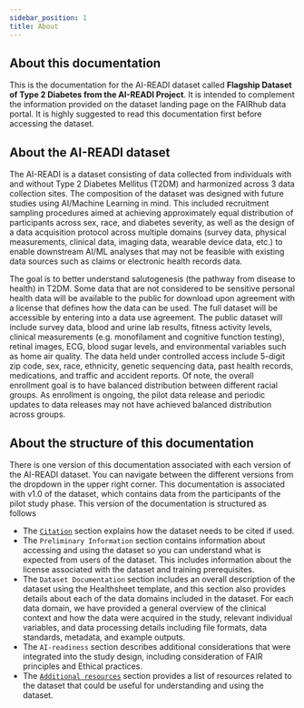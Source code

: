 ```yaml
---
sidebar_position: 1
title: About
---
```


## About this documentation

This is the documentation for the AI-READI dataset called **Flagship Dataset of Type 2 Diabetes from the AI-READI Project**. It is intended to complement the information provided on the dataset landing page on the FAIRhub data portal. It is highly suggested to read this documentation first before accessing the dataset.

## About the AI-READI dataset

The AI-READI is a dataset consisting of data collected from individuals with and without Type 2 Diabetes Mellitus (T2DM) and harmonized across 3 data collection sites. The composition of the dataset was designed with future studies using AI/Machine Learning in mind. This included recruitment sampling procedures aimed at achieving approximately equal distribution of participants across sex, race, and diabetes severity, as well as the design of a data acquisition protocol across multiple domains (survey data, physical measurements, clinical data, imaging data, wearable device data, etc.) to enable downstream AI/ML analyses that may not be feasible with existing data sources such as claims or electronic health records data.

The goal is to better understand salutogenesis (the pathway from disease to health) in T2DM. Some data that are not considered to be sensitive personal health data will be available to the public for download upon agreement with a license that defines how the data can be used. The full dataset will be accessible by entering into a data use agreement. The public dataset will include survey data, blood and urine lab results, fitness activity levels, clinical measurements (e.g. monofilament and cognitive function testing), retinal images, ECG, blood sugar levels, and environmental variables such as home air quality. The data held under controlled access include 5-digit zip code, sex, race, ethnicity, genetic sequencing data, past health records, medications, and traffic and accident reports. Of note, the overall enrollment goal is to have balanced distribution between different racial groups. As enrollment is ongoing, the pilot data release and periodic updates to data releases may not have achieved balanced distribution across groups.

## About the structure of this documentation

There is one version of this documentation associated with each version of the AI-READI dataset. You can navigate between the different versions from the dropdown in the upper right corner.
This documentation is associated with v1.0 of the dataset, which contains data from the participants of the pilot study phase. This version of the documentation is structured as follows

- The [`Citation`](citation) section explains how the dataset needs to be cited if used.
- The `Preliminary Information` section contains information about accessing and using the dataset so you can understand what is expected from users of the dataset. This includes information about the license associated with the dataset and training prerequisites.
- The `Dataset Documentation` section includes an overall description of the dataset using the Healthsheet template, and this section also provides details about each of the data domains included in the dataset. For each data domain, we have provided a general overview of the clinical context and how the data were acquired in the study, relevant individual variables, and data processing details including file formats, data standards, metadata, and example outputs.
- The `AI-readiness` section describes additional considerations that were integrated into the study design, including consideration of FAIR principles and Ethical practices.
- The [`Additional resources`](additional-resources) section provides a list of resources related to the dataset that could be useful for understanding and using the dataset.


<PageFeedback />
